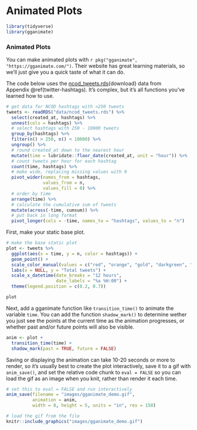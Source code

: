 # Animated Plots

```r
library(tidyverse)
library(gganimate)
```


### Animated Plots

You can make animated plots with `r pkg("gganimate", "https://gganimate.com/")`. Their website has great learning materials, so we'll just give you a quick taste of what it can do.

The code below uses the [ncod_tweets.rds](data/ncod_tweets.rds){download} data from Appendix\ \@ref(twitter-hashtags). It's complex, but it's all functions you've learned how to use. 

```r
# get data for NCOD hashtags with >250 tweets
tweets <- readRDS("data/ncod_tweets.rds") %>%
  select(created_at, hashtags) %>%
  unnest(cols = hashtags) %>%
  # select hashtags with 250 - 10000 tweets
  group_by(hashtags) %>%
  filter(n() > 250, n() < 10000) %>%
  ungroup() %>%
  # round created_at down to the nearest hour
  mutate(time = lubridate::floor_date(created_at, unit = "hour")) %>%
  # count tweets per hour for each hashtag
  count(time, hashtags) %>%
  # make wide, replacing missing values with 0
  pivot_wider(names_from = hashtags, 
              values_from = n, 
              values_fill = 0) %>%
  # order by time 
  arrange(time) %>%
  # calculate the cumulative sum of tweets
  mutate(across(-time, cumsum)) %>%
  # put back in long format
  pivot_longer(cols = -time, names_to = "hashtags", values_to = "n")
```

First, make your static base plot.

```r
# make the base static plot
plot <- tweets %>%
  ggplot(aes(x = time, y = n, color = hashtags)) +
  geom_point() +
  scale_color_manual(values = c("red", "orange", "gold", "darkgreen", "blue", "purple")) +
  labs(x = NULL, y = "Total tweets") +
  scale_x_datetime(date_breaks = "12 hours",
                   date_labels = "%a %H:00") +
  theme(legend.position = c(0.2, 0.7))

plot
```

Next, add a gganimate function like `transition_time()` to animate the variable `time`. You can add the function `shadow_mark()` to determine wether you just see the points at the current time as the animation progresses, or whether past and/or future points will also be visible.


```r
anim <- plot +
  transition_time(time) +
  shadow_mark(past = TRUE, future = FALSE)
```

Saving or displaying the animation can take 10-20 seconds or more to render, so it's usually best to create the plot interactively, save it to a gif with `anim_save()`, and set the relative code chunk to `eval = FALSE` so you can load the gif as an image when you knit, rather than render it each time.

```r
# set this to eval = FALSE and run interactively
anim_save(filename = "images/gganimate_demo.gif",
          animation = anim,
          width = 8, height = 5, units = "in", res = 150)
```

```r
# load the gif from the file
knitr::include_graphics("images/gganimate_demo.gif")
```
